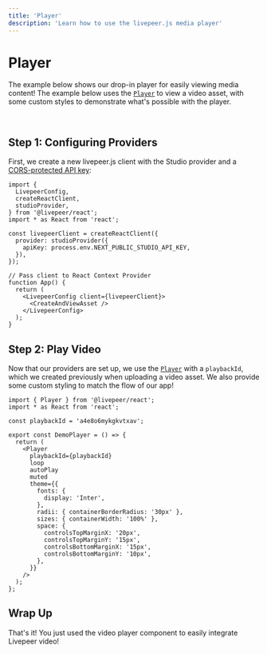 ```yaml
---
title: 'Player'
description: 'Learn how to use the livepeer.js media player'
---
```



# Player

The example below shows our drop-in player for easily viewing media content! The example below uses the
[`Player`](/react/Player) to view a video asset, with some custom styles to demonstrate what's possible with
the player.

<br />

<DemoPlayer />

## Step 1: Configuring Providers

First, we create a new livepeer.js client with the Studio provider and a [CORS-protected API key](/react/providers/studio#apikey):

```tsx
import {
  LivepeerConfig,
  createReactClient,
  studioProvider,
} from '@livepeer/react';
import * as React from 'react';

const livepeerClient = createReactClient({
  provider: studioProvider({
    apiKey: process.env.NEXT_PUBLIC_STUDIO_API_KEY,
  }),
});

// Pass client to React Context Provider
function App() {
  return (
    <LivepeerConfig client={livepeerClient}>
      <CreateAndViewAsset />
    </LivepeerConfig>
  );
}
```

## Step 2: Play Video

Now that our providers are set up, we use the [`Player`](/react/Player) with a `playbackId`, which we created
previously when uploading a video asset. We also provide some custom styling to match the flow of our app!

```tsx
import { Player } from '@livepeer/react';
import * as React from 'react';

const playbackId = 'a4e8o6mykgkvtxav';

export const DemoPlayer = () => {
  return (
    <Player
      playbackId={playbackId}
      loop
      autoPlay
      muted
      theme={{
        fonts: {
          display: 'Inter',
        },
        radii: { containerBorderRadius: '30px' },
        sizes: { containerWidth: '100%' },
        space: {
          controlsTopMarginX: '20px',
          controlsTopMarginY: '15px',
          controlsBottomMarginX: '15px',
          controlsBottomMarginY: '10px',
        },
      }}
    />
  );
};
```

## Wrap Up

That's it! You just used the video player component to easily integrate Livepeer video!
